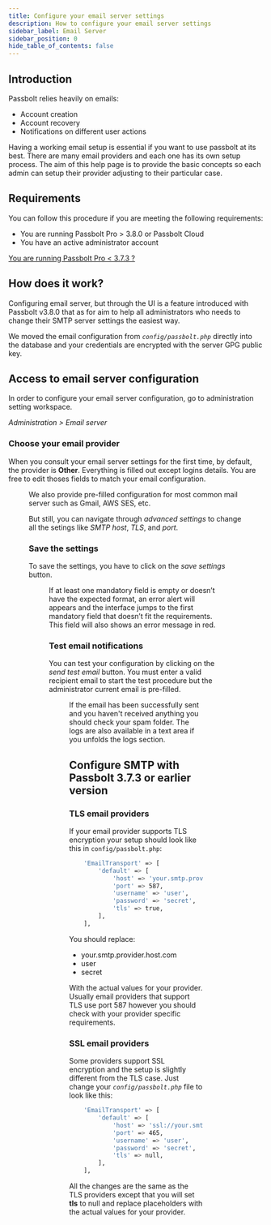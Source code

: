 ```yaml
---
title: Configure your email server settings
description: How to configure your email server settings
sidebar_label: Email Server
sidebar_position: 0
hide_table_of_contents: false
---
```


## Introduction

Passbolt relies heavily on emails:

- Account creation
- Account recovery
- Notifications on different user actions

Having a working email setup is essential if you want to use passbolt at its best. There are many email providers
and each one has its own setup process. The aim of this help page is to provide the basic concepts so each admin
can setup their provider adjusting to their particular case.

## Requirements

You can follow this procedure if you are meeting the following requirements:

- You are running Passbolt Pro > 3.8.0 or Passbolt Cloud
- You have an active administrator account

[You are running Passbolt Pro < 3.7.3 ?](#outdated)

## How does it work?

Configuring email server, but through the UI is a feature introduced with Passbolt v3.8.0 that as for aim to help all administrators who needs to change their SMTP server settings the easiest way.

We moved the email configuration from *`config/passbolt.php`* directly into the database and your credentials are encrypted with the server GPG public key.

## Access to email server configuration

In order to configure your email server configuration, go to administration setting workspace.

*Administration > Email server*

### Choose your email provider

When you consult your email server settings for the first time, by default, the provider is **Other**. Everything is filled out except logins details. You are free to edit thoses fields to match your email configuration.

<Figure
  src="/img/help/2023/07/email_server_settings_v4.png"
  caption="Email Server - Providers"
  alt="Email Server - Providers"
/>

We also provide pre-filled configuration for most common mail server such as Gmail, AWS SES, etc.

But still, you can navigate through *advanced settings* to change all the setings like *SMTP host*, *TLS*, and *port*.

<ProviderCardWrapper providers={smtpProviders}/>

### Save the settings

To save the settings, you have to click on the *save settings* button.

<Figure
  src="/img/help/2023/07/email_success_box_v4.png"
  caption="Email Server - Save configuration"
  alt="Email Server - Save configuration"
/>

If at least one mandatory field is empty or doesn’t have the expected format, an error alert will appears and the interface jumps to the first mandatory field that doesn’t fit the requirements. This field will also shows an error message in red.

### Test email notifications

You can test your configuration by clicking on the *send test email* button. You must enter a valid recipient email to start the test procedure but the administrator current email is pre-filled.

<Figure
  src="/img/help/2022/11/email_tests.png"
  caption="Email Server - Test notifications"
  alt="Email Server - Test notifications"
/>

If the email has been successfully sent and you haven't received anything you should check your spam folder.
The logs are also available in a text area if you unfolds the logs section.

## <a name="outdated"></a> Configure SMTP with Passbolt 3.7.3 or earlier version

### TLS email providers

If your email provider supports TLS encryption your setup should look like this in `config/passbolt.php`:

```bash
    'EmailTransport' => [
        'default' => [
            'host' => 'your.smtp.provider.host.com',
            'port' => 587,
            'username' => 'user',
            'password' => 'secret',
            'tls' => true,
        ],
    ],
```

You should replace:

- your.smtp.provider.host.com
- user
- secret

With the actual values for your provider.
Usually email providers that support TLS use port 587 however you should check with your provider specific
requirements.

### SSL email providers

Some providers support SSL encryption and the setup is slightly different from the TLS case. Just change
your *`config/passbolt.php`* file to look like this:

```bash
    'EmailTransport' => [
        'default' => [
            'host' => 'ssl://your.smtp.provider.host.com',
            'port' => 465,
            'username' => 'user',
            'password' => 'secret',
            'tls' => null,
        ],
    ],
```

All the changes are the same as the TLS providers except that you will set **tls** to null and replace placeholders with the actual values for your provider.
